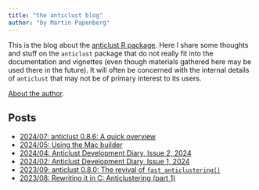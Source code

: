 ```yaml
---
title: "the anticlust blog"
author: "by Martin Papenberg"
---
```


This is the blog about the [anticlust R package](https://github.com/m-Py/anticlust). Here I share
some thoughts and stuff on the `anticlust` package that do not really fit into the documentation and
vignettes (even though materials gathered here may be used there in the future). It will often be 
concerned with the internal details of `anticlust` that may not be of primary interest to its users.

[About the author](../about/index.html).

## Posts

- <a href="2024-07-17.html">2024/07: anticlust 0.8.6: A quick overview
- <a href="2024-05-03.html">2024/05: Using the Mac builder
- <a href="2024-04-24.html">2024/04: Anticlust Development Diary, Issue 2, 2024
- <a href="2024-02-07.html">2024/02: Anticlust Development Diary, Issue 1, 2024
- <a href="2023-09-13.html">2023/09: anticlust 0.8.0: The revival of `fast_anticlustering()`
- <a href="2023-08-29.html">2023/08: Rewriting it in C: Anticlustering (part 1)
